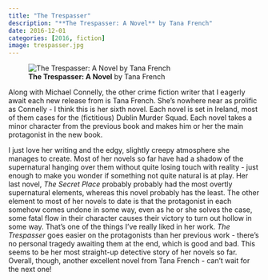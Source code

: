 ```yaml
---
title: "The Trespasser"
description: "**The Trespasser: A Novel** by Tana French"
date: 2016-12-01
categories: [2016, fiction]
image: trespasser.jpg
---
```

![**The Trespasser: A Novel** by Tana French](trespasser.jpg){fig-align="left"}

 Along with Michael Connelly, the other crime fiction writer that I eagerly await each new release from is Tana French. She's nowhere near as prolific as Connelly - I think this is her sixth novel. Each novel is set in Ireland, most of them cases for the (fictitious) Dublin Murder Squad. Each novel takes a minor character from the previous book and makes him or her the main protagonist in the new book.

I just love her writing and the edgy, slightly creepy atmosphere she manages to create. Most of her novels so far have had a shadow of the supernatural hanging over them without quite losing touch with reality - just enough to make you wonder if something not quite natural is at play. Her last novel, *The Secret Place* probably probably had the most overtly supernatural elements, whereas this novel probably has the least. The other element to most of her novels to date is that the protagonist in each somehow comes undone in some way, even as he or she solves the case, some fatal flow in their character causes their victory to turn out hollow in some way. That's one of the things I've really liked in her work. *The Trespasser* goes easier on the protagonists than her previous work - there's no personal tragedy awaiting them at the end, which is good and bad. This seems to be her most straight-up detective story of her novels so far.
Overall, though, another excellent novel from Tana French - can't wait for the next one!